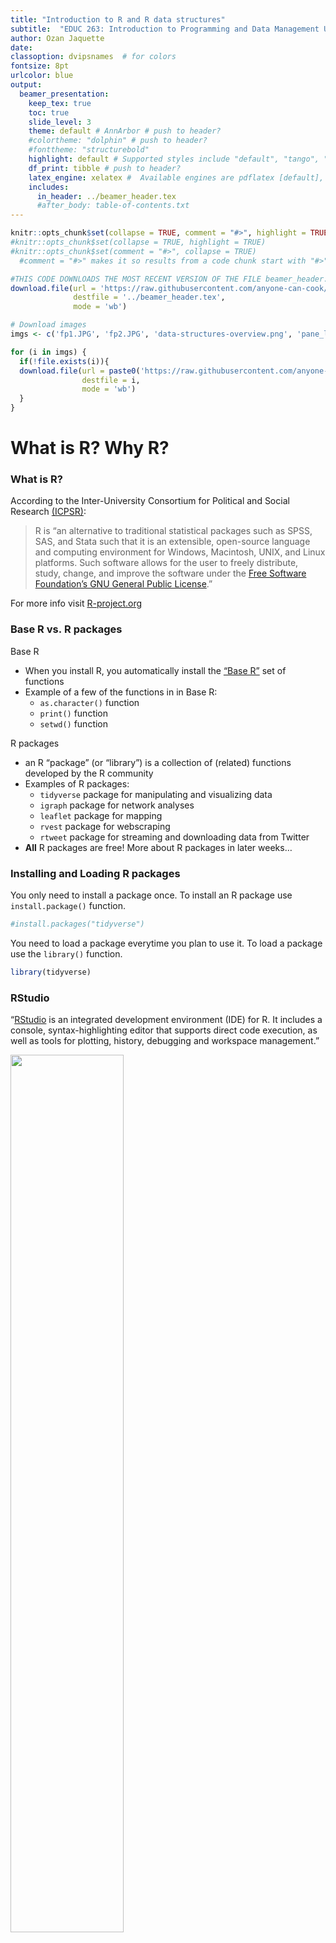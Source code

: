 ```yaml
---
title: "Introduction to R and R data structures"
subtitle:  "EDUC 263: Introduction to Programming and Data Management Using R"
author: Ozan Jaquette
date: 
classoption: dvipsnames  # for colors
fontsize: 8pt
urlcolor: blue
output:
  beamer_presentation:
    keep_tex: true
    toc: true
    slide_level: 3
    theme: default # AnnArbor # push to header?
    #colortheme: "dolphin" # push to header?
    #fonttheme: "structurebold"
    highlight: default # Supported styles include "default", "tango", "pygments", "kate", "monochrome", "espresso", "zenburn", and "haddock" (specify null to prevent syntax highlighting); push to header
    df_print: tibble # push to header?    
    latex_engine: xelatex #  Available engines are pdflatex [default], xelatex, and lualatex; The main reasons you may want to use xelatex or lualatex are: (1) They support Unicode better; (2) It is easier to make use of system fonts.
    includes:
      in_header: ../beamer_header.tex
      #after_body: table-of-contents.txt 
---
```



```r
knitr::opts_chunk$set(collapse = TRUE, comment = "#>", highlight = TRUE)
#knitr::opts_chunk$set(collapse = TRUE, highlight = TRUE)
#knitr::opts_chunk$set(comment = "#>", collapse = TRUE)
  #comment = "#>" makes it so results from a code chunk start with "#>"; default is "##"
```

```r
#THIS CODE DOWNLOADS THE MOST RECENT VERSION OF THE FILE beamer_header.tex AND SAVES IT TO THE DIRECTORY ONE LEVEL UP FROM THIS .RMD LECTURE FILE
download.file(url = 'https://raw.githubusercontent.com/anyone-can-cook/rclass1/master/lectures/beamer_header.tex', 
              destfile = '../beamer_header.tex',
              mode = 'wb')
```

```r
# Download images
imgs <- c('fp1.JPG', 'fp2.JPG', 'data-structures-overview.png', 'pane_layout.png')

for (i in imgs) {
  if(!file.exists(i)){
  download.file(url = paste0('https://raw.githubusercontent.com/anyone-can-cook/rclass1/master/lectures/intro_to_r/', i), 
                destfile = i,
                mode = 'wb')
  }
}
```

# What is R? Why R?

### What is R?

According to the Inter-University Consortium for Political and Social Research [(ICPSR)](https://www.icpsr.umich.edu/icpsrweb/content/shared/ICPSR/faqs/what-is-r.html):

\medskip

> R is "an alternative to traditional statistical packages such as SPSS, SAS, and Stata such that it is an extensible, open-source language and computing environment for Windows, Macintosh, UNIX, and Linux platforms. Such software allows for the user to freely distribute, study, change, and improve the software under the [Free Software Foundation's GNU General Public License](https://www.gnu.org/home.en.html)."

\medskip

For more info visit [R-project.org](https://www.r-project.org/about.html)

### Base R vs. R packages

Base R

- When you install R, you automatically install the ["Base R"](https://stat.ethz.ch/R-manual/R-devel/library/base/html/00Index.html) set of functions
- Example of a few of the functions in in Base R:
  - `as.character()` function
  - `print()` function
  - `setwd()` function

\medskip

R packages

- an R "package" (or "library") is a collection of (related) functions developed by the R community
- Examples of R packages:  
  - `tidyverse` package for manipulating and visualizing data
  - `igraph` package for network analyses
  - `leaflet` package for mapping
  - `rvest` package for webscraping
  - `rtweet` package for streaming and downloading data from Twitter
- **All** R packages are free! More about R packages in later weeks...

### Installing and Loading R packages

You only need to install a package once. To install an R package use `install.package()` function.
```r
#install.packages("tidyverse")
```

You need to load a package everytime you plan to use it. To load a package use the `library()` function. 
```r
library(tidyverse)
```
### RStudio

"[RStudio](https://www.rstudio.com/products/rstudio/features/) is an integrated development environment (IDE) for R. It includes a console, syntax-highlighting editor that supports direct code execution, as well as tools for plotting, history, debugging and workspace management."

![](pane_layout.png){width=60%}

### R Markdown

[R Markdown](https://rmarkdown.rstudio.com/)

- R Markdown is a file format -- R Markdown files have the extension **.Rmd** -- that can create many kinds of static and dynamic documents
- From [RStudio](https://rmarkdown.rstudio.com/articles_intro.html)
  - "R Markdown is a file format for making dynamic documents with R. An R Markdown document is written in markdown (an easy-to-write plain text format) and contains chunks of embedded R code"
- Examples of static documents
  - PDF documents, PDF presentations, MS word documents
- Examples of dynamic documents
  - html presentations, interactive dashboards, etc. 

How we will be using R Markdown in this class

- All lectures created using R Markdown
- You will use R Markdown to complete homework assignments

\medskip
After this class you might:

- never use Microsoft Word again!
- Use R Markdown to create: papers for class; presentations; journal manuscripts; your dissertation; etc.


### Why learn R? R can do a lot of stuff!

How we have used R+RStudio+RMarkdown in our research team

- Stuff traditional statistical software (e.g., SPSS, Stata) can do
    - Data manipulation, creating analysis datasets
    - [Descriptive statistics and statistical models](https://ozanj.github.io/soc_of_ed_presentation/#/slide-15)
    - Graphs
    
- Stuff traditional statistical software cannot do
    - [Static policy reports](https://emraresearch.org/sites/default/files/2019-03/joyce_report.pdf)
    - Static presentations
        - All lectures for this class written in RMarkdown
    - [Interactive presentations](https://ozanj.github.io/joyce_report/#/title)
    - [Interactive maps](https://ozanj.github.io/joyce_report/#/4)
    - [Interactive dashboards](https://jkcf.shinyapps.io/dashboard/)
    - Interactive graphs

Some of the other stuff R can create/do:

- [Websites](https://bookdown.org/yihui/rmarkdown/websites.html); [journals](https://bookdown.org/yihui/rmarkdown/journals.html); [books](https://bookdown.org/); [web-scraping](https://www.analyticsvidhya.com/blog/2017/03/beginners-guide-on-web-scraping-in-r-using-rvest-with-hands-on-knowledge/); network analysis; machine learning/artificial intelligence

<!-- 

# What is this course about?

### What is data management?

- Data management is everything we do to create analysis datasets that are ready to analyze, e.g.:
  - collect data
  - read/import data into statistical programming language
  - clean data
  - integrate data from multiple sources (e.g, join/merge, append)
  - change organizational structure of data so it is suitable for analysis
  - create "analysis variables" from "input variables"
  - Make sure that you have created analysis variables correctly

### Why I don't call this class "R for data science"
 
 
Learn to walk before you can run!

- "data science" implies doing fancy, sexy things like mapping, network analysis, web-scraping, etc.
- But if you don't know how to clean data, these sexy analyses and visualizations will be useless
- "80% of data science is data cleaning"
- The skills you learn in this data management oriented class will be usefull for fancy data science stuff down the road!

### Who is this class for?

This class is for anyone who wants to work with data, that is people who want to be:

- researchers working with survey data and doing traditional statistical analyses
- researchers who want to do "data science" oreinted research 
- analysts working at think tanks/non-profits or as institutional researchers
- journalists who create interactive data visualizations

-->


# Executing R commands

### R as a calculator

```r
5
5+2
10*3
```

### Executing commands in R

```r
5
5+2
10*3
```

Three ways to execute commands in R

1. Type/copy commands directly into the "console"
1. `code chunks' in RMarkdown (.Rmd files)
    - Can execute one command at a time, one chunk at a time, or "knit" the entire document
1. R scripts (.R files)
    - This is just a text file full of R commands
    - Can execute one command at a time, several commands at a time, or the entire script

### Shortcuts you should learn for executing commands

```r
5+2
10*3
```

Three ways to execute commands in R

1. Type/copy commands directly into the "console"
1. `code chunks' in RMarkdown (.Rmd files)
    - __Cmd/Ctrl + Enter__: execute highlighted line(s) within chunk
    - __Cmd/Ctrl + Shift + k__: "knit" entire document
1. R scripts (.R files)
    - __Cmd/Ctrl + Enter__: execute highlighted line(s)
    - __Cmd/Ctrl + Shift + Enter__ (without highlighting any lines): run entire script



# R objects and data structures

### Preview of lecture on objects

- This section of the lecture provides a conceptual and practical introduction to "objects" in R
- **Important**: goal is to begin to develop familiarity with concepts that we will introduce in more detail in later weeks
    - I don't expect you to understand or retain all this information perfectly
    - So just focus on understanding as much as you can and ask any questions that come to mind

### Assignment

__Assignment__ refers creating an "object" and assigning values to it

- The object may be a variable, a dataset, a bit of text that reads "la la la"
- `<-` is the assignment operator
  - in other languages `=` is the assignment operator
- general syntax:
  - `object_name <- object_values`
  - good practice to put a space before and after assignment operator

\medskip 
```r
# Create an object and assign value
a <- 5
a

b <- "yay!"
b
```

### Objects

R is an "object-oriented" programming language (like Python, JavaScript). So, what is an "object"?

- formal computer science definitions are confusing because they require knowledge of concepts we haven't introduced yet
- More intuitively, I think objects as anything I assign values to
    - For example, below, `a` and `b` are objects I assigned values to
```r
a <- 5
a
b <- "yay!"
b
```
    

- Ben Skinner (my R guru) says "Objects are like boxes in which we can put things: data, functions, and even other objects."

Most commercial statistical software packages (e.g., SPSS, Stata) operates on datasets, which consist of rows of observations and columns of variables

- Usually, these packages can open only one dataset at a time
- By contrast, in R everything is an object and there is no limit to the number of objects R can hold (except memory)

<!--

### Objects

Understanding what an "object" is in R can be confusing because almost everything is an object

- There is no limit to the number of objects R can hold (except memory)
- Objects can be categorized by "__type__" (which we will discuss today) and by "__class__" (which we will discuss more in later weeks)

\medskip 

Object "type" refers to how the object is stored internally by R

- Some object "types" require more memory than others
- For example, an "integer" storage type takes up less money than a "character" storage type
  - therefore, it makes sense to store the value `5` as an integer rather than a character

\medskip 

"Class" is an "attribute" of an object -- built on top of object type -- that defines what things you can do to an object

- For example, a date is an object with a numeric _type_ and a date _class_
- R "functions" do different things to different types/classes of objects
  - e.g., date functions are meant to process objects with type=numeric and class=date; these functions don't work on objects with type=character (e.g., "yay!")

-->


### Vectors

The fundamental data structure in R is the "vector"

- A vector is a collection of values
- The individual values within a vector are called "elements"
- Values in a vector can be numeric, character (e.g., "Apple"), or some other _type_

Below we use the combine function `c()` to create a numeric vector that contains three elements

- Help file says that `c()` "combines values into a vector or list"
```r
#?c # to see help file for the c() "combine" function
x <- c(4, 7, 9) # create object called x, which is a vector with three elements 
# (each an integer)
x # print object x
```

Vector where the elements are characters
```r
animals <- c("lions", "tigers", "bears", "oh my") # create object called animals
animals
```
### Student task

Either in the R console or within the R markdown file, do the following:

1. Create a vector called `v1` with three elements, where all the elements are numbers. Then print the values.
1. Create a vector called `v2` with four elements, where all the elements are characters (i.e., enclosed in single '' or double "" quotes). Then print the values.
1. Create a vector called `v3` with five elements, where some elements are numeric and some elements are characters. Then print the values.

### Solution to student task 
```r
v1 <- c(1, 2, 3) 
# create a vector called v1 with three elements
# all the elements are numbers
v1 # print value
```

```r
v2 <- c("a", "b", "c", "d") 
# create a vector called v2 with four elements
# all the elements are characters
v2 # print value
```

```r
v3 <- c(1, 2, 3, "a", "b") 
# create a vector called v3 with five element
# some elements are numeric and some elements are characters
v3 # print value
```

<!--
When printing object `v3` numbers were printed with quotations around them (e.g., `"1"`), because they are stored as "characters" 

- Why? A vector must be only one "type" (numeric, character, or logical). You can’t mix modes in the same vector.
-->

### Formal classification of vectors in R

Here, I introduce the classification of vectors by Grolemund and Wickham 

There are two broad types of vectors

1. __Atomic vectors__. An object that contains elements. Six "types" of atomic vectors: 
    - __logical__, __integer__, __double__, __character__, __complex__, and __raw__. 
        - __Integer__ and __double__ vectors are collectively known as __numeric__ vectors.

2. __Lists__. Like atomic vectors, lists are objects that contain elements
    - elements within a list may be atomic vectors
    - elements within a list may also be other lists; that is lists can contain other lists

    
One difference between atomic vectors and lists: __homogeneous__ vs. __heterogeneous__ elements

* atomic vectors are __homogeneous__: all elements within atomic vector must be of the same type
* lists can be __heterogeneous__: e.g., one element can be an integer and another element can be character

### Formal classification of vectors in R

Visual representation of the Grolemund and Wickham classification

![Overview of data structures (Grolemund and Wickham, 2018, chapter 20)](data-structures-overview.png){width=60%}




### Developing an intuitive understanding of vector types

__Grolemund and Wickham classification__:

1. __Atomic vectors__. six "types": logical, integer, double, character, complex, raw. 
2. __Lists__

Problem with this classification:

- Not conceptually intutive
- Technically, lists are a type of vector, but people often think of atomic vectors and lists as fundamentally different things

__Classification used by my R Guru Ben Skinner__:

- data __type__: logical, numeric (integer and double), character, etc.
- data __structure__: vector, list, matrix, etc.

I find Skinner's classification more intuitive conceptually. However, it isn't completely consistent with how R and R functions think about objects


## Atomic vectors

### "Length" of an atomic vector is the number of elements

\medskip For remainder of lecture, I'll use the term __vector__ to refer to atomic vectors

Use `length()` function to examine vector length
```r
x <- c(4, 7, 9)
x
length(x)

animals <- c("lions", "tigers", "bears", "oh my")
animals
length(animals)
```

A single number (or a single string/character) is a vector with `length==1`
```r
z <- 5
length(z)
length("Tommy")
```


### Data type of a vector

\medskip The "type" of an atomic vector refers to the elements within the vector. 

While there are six "types" of actomic vectors, we'll focus on the following types:

- numeric: 
    - "integer" (e.g., 5)
    - "double" (e.g., 5.5)
- character (e.g., "ozan")
- logical (e.g., `TRUE`, `FALSE`)

Use `typeof()` function to examine vector type
```r
x
typeof(x)

p <- c(1.5, 1.6)
p
typeof(p)

animals
typeof(animals)
```

### Data type of a vector, numeric

Numeric vectors can be "integer" (e.g., 5) or "double" (e.g., 5.5)


```r
typeof(1.5)
```

R stores numbers as doubles by default.
```r
x
typeof(x)
```

To make an integer, place an `L` after the number:
```r
typeof(5)
typeof(5L)
```

### Data type of a vector, character

In contrast to "numeric" data types which are used to store numbers, the "character" data type is used to store __strings__ of text.  

- Strings may contain any combination of numbers, letters, symbols, etc.
- Character vectors are sometimes referred to as string vectors

When creating a vector where elements have `type==character` (or when referring to the value of a string), place single `` or double "" quotes around text

- the text within quotes is the "string"

```r
c1 <- c("cat",'cash','candy cane')
c1
typeof(c1)
length(c1)
```
Numeric values can also be stored as strings
```r
c2 <- c("1","2","3")
c2
typeof(c2)
```


### Data type of a vector, logical

Logical vectors can take three possible values: `TRUE`, `FALSE`, `NA`

- `TRUE`, `FALSE`, `NA` are special keywords; they are different from the character strings `"TRUE"`, `"FALSE"`, `"NA"`
- Don't worry about `"NA"` for now

```r
typeof(TRUE)
typeof("TRUE")

typeof(c(TRUE,FALSE,NA))
typeof(c(TRUE,FALSE,NA,"FALSE"))

log <- c(TRUE,TRUE,FALSE,NA,FALSE)
typeof(log)
length(log)
```
We'll learn more about logical vectors later

### All elements in (atomic) vector must have same data type.

Atomic vectors are __homogenous__;

- An atomic vector has one data type
- all elements within an atomic vector must have the same data "type"

If a vector contains elements of different type, the vector type will be type of the most "complex" element

Atomic vector types from simplest to most complex: 

- logical < integer < double < character

```r
typeof(c(TRUE,TRUE,NA))

# recall L after an integer forces type to be integer 
# rather than double
typeof(c(TRUE,TRUE,NA,1L)) 
typeof(c(TRUE,TRUE,NA,1.5))
typeof(c(TRUE,TRUE,NA,1.5,"howdy!"))
```

### Named vectors

All vectors can be "named" (i.e., name individual elements within vector)

Example of creating an unamed vector

- the `str()` function "compactly display[s] the internal structure of an R object" [from help file]; very useful for describing objects
```r
#?str
x <- c(1,2,3,"hi!")
x
str(x)
```

Example of creating a named vector
```r
y <- c(a=1,b=2,3,c="hi!")
y
str(y)
```
### Sequences

(Loose) definition: a sequence is a set of numbers in ascending or descending order

A vector containing a "sequence" of numbers (e.g., 1, 2, 3) can be created using the colon operator `:` with the notation `start:end`
```r
-5:5
5:-5
s<- 1:10 #same as this: s<- c(1:10)
s
length(s)
```
Creating sequences using `seq()` function
- basic syntax [with default values]: 
```r
seq(from = 1, to = 1, by = 1)
```

```r
seq(10,15)
seq(from=10,to=15,by=1)
seq(from=100,to=150,by=10)
```

### Vectorized math

Most mathematical operations operate on each element of the vector

- e.g., add a single value to a vector and that value will be added to each element of the vector
```r
1:3
1:3+.5
(1:3)*2
```
Mathematical operations involving two vectors with the same length behave differently

- e.g., for addition: add element 1 of vector 1 to element 1 of vector 2, add element 2 of vector 1 to element 2 of vector 2, etc.
```r
c(1,1,1)+c(1,0,2)
c(1,1,1)*c(1,0,2)
```

## Lists

### Lists

What is a __list__?

- Like (atomic) vectors, a list is an object that contains __elements__
- Unlike vectors, data types can differ across elements within a list
- An element within a list can be another list
    - this characteristic makes lists more complicated than vectors
    - suitable for representing hierarchical data

Lists are more complicated than vectors; today we'll just provide a basic introduction

### Create lists using `list()` function

Create a vector (for comparison purposes)
```r
a <- c(1,2,3)
typeof(a)
length(a)
```
Create a list
```r
b <- list(1,2,3)
typeof(b)
length(b)
b # print list is awkward
```


### Investigate structure of lists using `str()` function

When investigating lists, `str()` is better than printing the list

```r
b <- list(1,2,3)
typeof(b)
length(b)
str(b) # 3 elements, each element is a numeric vector w/ length=1
```

Each element of a list can be a vector of different length (i.e., different number of elements)
```r
c <- list(c(3,4),c(-5,1,3))
typeof(c)
length(c)
str(c) # 2 elements; element 1=vector w/ length=2; element 2=vector w/length=3
```

### Elements within lists can have different data types

Lists are __heterogeneous__

- data types can differ across elements within a list
```r
b <- list(1,2,"apple")
typeof(b)
length(b)
str(b)
```
Vectors are __homogeneous__
```r
a <- c(1,2,"apple")
typeof(a)
str(a)
```

### Lists can contain other lists

```r
x1 <- list(c(1,2), list("apple", "orange"), list(1, 2, 3))
str(x1)
```

- first element of list is a numeric vector with length=2
- second element is a list with length=2
    - first element is character vector with length=1
    - second element is character vector with length=1
- third element is with length=3
    - first element is numeric vector with length=1
    - second element is numeric vector with length=1
    - third element is numeric vector with length=1
    
### You can name each element in the list

```r
x2 <- list(a=c(1,2), b=list("apple", "orange"), c=list(1, 2, 3))
str(x2)
```

`names()` function shows names of elements in the list
```r
names(x2) # has names
names(x1) # no names
```

### Access individual elements in a "named" list

Syntax: `list_name$element_name`
```r
x2 <- list(a=1, b=list("apple", "orange"), c=list(1, 2, 3))
x2$a
typeof(x2$a)
length(x2$a)

typeof(x2$b)
length(x2$b)

typeof(x2$c)
length(x2$c)
```
Note: We'll spend more time practicing "accessing elements of a list" in upcoming weeks

### Compare structure of list to structure of element within a list

```r
str(x2)

str(x2$c)
```


### A DATASET IS JUST A LIST!!!!!

\medskip A data frame is a list with the following characteristics:

- Data type can differ across elements (like all lists)
- Each element (column) is a variable
- Each element in a data frame must have the same length
    - The length of an element is the number of observations (rows)
    - Thus, each variable in data frame has same number of observations
- Each element is named
    - these element names are the variable names
- Typically, each __element__(variable) in data frame is a __vector__
  - Elements can also be lists. Happens when the variable has a complicated data structure 
    - e.g., a variable that identifies the "@" mentions in a tweet
    

```r
library(tidyverse)
df <- select(mtcars,mpg,cyl,hp) # ignore for now
```

```r
names(df)
head(df, n=4) # print first few rows
```

Additionally, data frames have "attributes"; we'll discuss those in upcoming weeks

### A data frame is a named list

```r
head(df, n= 5)
typeof(df)
names(df)
length(df) # length=number of variables
str(df)
```
Like any named list, we can examine the elements

- Individual elements of a data frame are the variables
- these variables are vectors with length equal to the number of rows/observations
```r
typeof(df$mpg)
length(df$mpg) # length=number of rows/obs
str(df$mpg)
```



### Main takeaways about atomic vectors and lists

Basic data stuctures

1. __(Atomic) vectors__: __logical__, __integer__, __double__, __character__. 
    - each element in vector must have same data type
2. __Lists__: 
    - Data type can differ across elements

Takeaways

- These concepts are difficult; ok to feel confused
- I will reinforce these concepts throughout the course
- Good practice: run simple diagnostics on any new object
    - `length()` : how many __elements__ in the object
    - `typeof()` : what __type__ of data is the object
    - `str()` : hierarchical structure of the object

### Main takeaways about atomic vectors and lists

Basic data stuctures

1. __(Atomic) vectors__: __logical__, __integer__, __double__, __character__. 
    - each element in vector must have same data type
2. __Lists__: 
    - Data type can differ across elements

Takeaways, continued

- These data structures (vectors, lists) and data types (e.g., character, numeric, logical) are the basic building blocks of all object oriented programming languages
- Application to statistical analysis
    - Datasets are just lists
    - The individual elements -- columns/variables -- within a dataset are just vectors
- These structures and data types are foundational for all "data science" applications
    - e.g., mapping, webscraping, network analysis, etc.

## Matrices

### Matrices

A **matrix** is a collection of elements arranged in a two-dimensional rectangular layout

- A matrix is another "data structure," in addition to vectors and lists
- Create a matrix named `m` with 2 rows and 3 columns
```r
m <- matrix( 
  c(2, 4, 3, 1, 5, 7), # the data elements 
  nrow=2,              # number of rows 
  ncol=3,              # number of columns 
  byrow = TRUE         # fill matrix by rows 
)

m # print matrix m
```

Investigate matrix `m`
```r
typeof(m) # type = "double"
str(m) # type = numeric; has two rows and three columns
class(m) # class = matrix; more on class later
```
### Matrices

Like atomic vectors, matrices are homogenous data structures
```r
m2 <- matrix( 
  c(2, 4, 3, "a", "b", "c"), # the data elements 
  nrow=2,              # number of rows 
  ncol=3,              # number of columns 
  byrow = TRUE         # fill matrix by rows 
)

m2
```

Investigate matrix `m`
```r
typeof(m2) # type = "character"
str(m2) # type = character; has two rows and three columns
```
Why are data frames based on lists rather than matrices?

- a matrix is a homogenous data structure, so you couldn't have both a numeric variable and a character variable
- a list is a heterogeneous data structure, allowing for variables of different underlying data types

### Matrices

How are matrices used in R

- the underlying code for statistical models uses matrices (e.g., covariance matrix, matrix of regression coefficients)
- For most data manipulation tasks, matrices used much less frequently than vectors and lists
  - In this course, we won't use matrices much at all
- Particular applications (e.g., social network analysis) make frequent use of matrices

### Matrices

How are matrices used in R

- Create an "adjacency matrix," which defines whether actors are connected to one another in a social network
```r
a <- matrix( 
  c(NA,NA,NA,NA,
    1,NA,NA,NA,
    1,0,NA,NA,
    0,1,0,NA), # the data elements 
  nrow=4,              # number of rows 
  ncol=4,              # number of columns 
  byrow = TRUE         # fill matrix by rows 
)
a_names <- c("a","b","c","d") # create vector of actor names
rownames(a) <- a_names # assign names to rows
colnames(a) <- a_names # assign names to columns
a
```

## Practical example

### Network data of recruiting visits from colleges to high schools

For this example, don't worry about understanding the code

- We will explain this code over coming weeks

Object `g_2mode_privu` contains:

- off-campus recruiting visits from private colleges/universities to private high schools
- load `g_2mode_privu`

```r
#install.packages("igraph") # install igraph package
library(igraph) # load igraph package
```

```r
# load igraph object of visits by private colleges/universities to private high schools
load(url("https://github.com/cyouh95/recruiting-chapter/raw/master/data/g_2mode_privu.rda"))
```

Investigate object `g_2mode_privu`
```r
typeof(g_2mode_privu) # igraph package stores network data as type = list
class(g_2mode_privu) # class = igraph
```
The "vertices" consit of colleges and high schools
```r
vcount(g_2mode_privu) # 1356 "nodes" or "vertices"
table(V(g_2mode_privu)$type) # 1330 private high schools; 26 private colleges/universities
```
An "edge" occurs when two vertices are connected to one another

- in `g_2mode_privu`, an edge occurs when a particular college visits a particular high school
```r
ecount(g_2mode_privu)
```

### Network data of recruiting visits from colleges to high schools

An igraph object (type = list; class = igraph) can be decomposed into:

- a dataframe that contains characteristics (referred to as "attributes" in network literature) of the vertices
- a matrix that identifies whether two vertices are connected by an edge

Create a data frame of vertex attributes
```r
df_attr <- as_data_frame(x = g_2mode_privu, what = "vertices")

typeof(df_attr) # type = list
length(df_attr) # length = number of variables
class(df_attr) # data.frame
str(df_attr)
```

### Network data of recruiting visits from colleges to high schools

```r
#install.packages("tidyverse")
library(tidyverse) # load tidyverse package
```

Examine data frame of vertex attributes
```r
#df_attr %>% glimpse()
# vertices = universities
df_attr %>% filter(type == TRUE) %>% select(unitid,univ_name_ipeds,state_code_ipeds, classification_ipeds)

# vertices = high schools
df_attr %>% filter(type == FALSE) %>% select(ppin,name_pss,city_pss, state_code_pss)
```

Examine individual variables within data frame

- takeaway: invidividual variables within data frame are vectors!
```r
typeof(df_attr$name_pss) # vector of type = character
str(df_attr$name_pss) # length of vector is number of obs

typeof(df_attr$total_enrolled_pss) # vector of type = integer
str(df_attr$total_enrolled_pss)
```
### Network data of recruiting visits from colleges to high schools

Create adjacency matrix of which colleges visited which high schools
```r
adj_mat <- as_adjacency_matrix(graph = g_2mode_privu, type = "both", 
                               sparse = FALSE)
```

Investigate adjacency matrix
```r
typeof(adj_mat) # a numeric "double" object
class(adj_mat) # matrix class
#str(adj_mat) # 1,356 rows by 1,356 columns
```
Print a few cells, visits by colleges (columns) to high schools (rows)

- colleges: "`139658`" = Emory University; "`147767`" = Northwestern University; "`152080`" = University of Notre Dame
```r
#syntax: object_name[<rows to print>,<columns to print>]
adj_mat[c("00000226","00000237","00000714"),c("139658","147767","152080")]
```
### Network data of recruiting visits from colleges to high schools

Plot the 2-mode network
```r
plot(
  x = g_2mode_privu, 
  vertex.label = if_else(V(g_2mode_privu)$type, V(g_2mode_privu)$univ_abbrev_ipeds, ""),
  vertex.color = if_else(V(g_2mode_privu)$type, "lightblue", "salmon"),
  vertex.shape = if_else(V(g_2mode_privu)$type, "circle", "circle"),
  vertex.size = if_else(V(g_2mode_privu)$type, 7, 2),
  edge.lty = 1,
  layout = layout_with_kk,
  margin = -.6
)
```

# Using R functions

### What are functions

\medskip __Functions__ are pre-written bits of code that accomplish some task. 

\medskip Functions generally follow three sequential steps:

1. take in an __input__ object(s)
2. __process__ the input.
3. __return__ (A) a new object or (B) a visualizatoin (e.g., plot)

For example, `sum()` function calcualtes sum of elements in a vector

1. __input__. takes in a vector of elements (numeric or logical)
2. __processing__. Calculates the sum of elements
3. __return__. Returns numeric vector of length=1; value is sum of input vector
```r
sum(c(1,2,3))
typeof(sum(c(1,2,3))) # type of object created by sum()
length(sum(c(1,2,3))) # length of object created by sum()

#sum(c(TRUE,TRUE,FALSE))
#typeof(sum(c(TRUE,TRUE,FALSE))); length(sum(c(TRUE,TRUE,FALSE)))
```

### Function syntax

Components of a function

- function name (e.g., `sum()`, `length()`, `seq()`)
- function arguments
    - Inputs that the function takes, which determine what function does
        - can be vectors, data frames, logical statements, etc.
    - In "function call" you specify values to assign to these function arguments
        - e.g., `sum(c(1,2,3))`
    - Separate arguments with a comma `,`
        - e.g., `seq(10,15)`
Example: the sequence function, `seq()`
```r
seq(10,15)
```
### Function syntax: More on function arguments

Usually, function arguments have names

- e.g., the `seq()` function includes the arguments `from`, `to`, `by`
- when you call the function, you need to assign values to these arguments; but you usually don't have to specify the name of the argument
```r
seq(from=10, to=20, by=2)
seq(10,20,2)
```
Many function arguments have "default values", set by whoever wrote function

- if you don't specify a value for that argument, the default value is inserted
- e.g., partial list of default values for `seq()`: `seq(from=1, to=1, by=1)`
```r
seq()
seq(to=10)
seq(10) # R assigned value of 10 to "to" rather than "from" or "by"
```
### Function arguments, the `na.rm` argument

When R performs calculation and an input has value `NA`, output value is `NA`
```r
5+4+NA
```

R functions that perform calculations often have argument named `na.rm`

- `na.rm` argument asks whether to remove `NA` values prior to calculation
- For most functions, default value is `na.rm = FALSE`
    - This means "do not remove `NAs`" prior to calculation
    - e.g., default values for `sum()` function: `sum(..., na.rm = FALSE)`
```r
sum(c(1,2,3,NA), na.rm = FALSE) # default value
sum(c(1,2,3,NA))
```
- if you specify, `na.rm = TRUE`, `NA` values removed prior to calculation
```r
sum(c(1,2,3,NA), na.rm = TRUE)
```

### Help files for functions

To see help file on a function, type `?function_name` without parentheses
```r
?sum
?seq
```

__Contents of help files__

- __Description__. What the function does
- __Usage__. Syntax, including default values for arguments
- __Arguments__. Description of function arguments
- __Details__. Details and idiosyncracies of about how the function works.
- __Value__. What (object) the function "returns"
    - e.g., `sum()` returns vector of length 1 whose value is sum of input vector
- __References__. Additional reading
- __See Also__. Related functions
- __Examples__. Examples of function in action
- Bottom of help file identifies the package the function comes from

\medskip __Practice!__

- when you encounter new function, spend two minutes reading help file
- over time, help files will feel less cryptic and will start to feel helpful

### Function arguments, the dot-dot-dot (`...`) argument

\medskip On help file for many functions, you will see an argument called `...`, referred to as the "dot-dot-dot" argument
```r
?sum
?seq
```

"Dot-dot-dot" arguments have several uses. What you should know for now:

- `...` refers to arguments that are "un-named"; but user can specify values
    - e.g., default syntax for `sum()`: `sum(..., na.rm = FALSE)`
        - argument `na.rm` is "named" (name is `na.rm`); argument `...` un-named
- `...` used to allow a function to take an arbitrary number of arguments:

```r
#Here, sum function takes 1 un-named argument, specifically c(10,5,NA)
sum(c(10,5,NA),na.rm=TRUE)

#Here the sum function takes 3 un-named arguments
sum(10,5,NA,na.rm=TRUE)

#Here the sum function takes 5 un-named arguments
sum(10,5,10,20,NA,na.rm=TRUE)
```

# Appendices

## Directories and filepaths 

### Directories and filepaths

- Give you a very brief overview of "directories" (i.e., folders) and "filepaths" (tells you where folder is located) in R
- Why? After this overview we will ask you to create the directory structure you will use for all files related to this class
- Your problem set due before class next Friday will give you more practice with filepaths and we have created a short document that may be helpful in working through this problem set [LINK](https://github.com/ozanj/rclass/raw/master/lectures/problemset_resources.pdf) 

### Working directory

__(Current) Working directory__

- the folder/directory in which you are currently working
- this is where R looks for files
- Files located in your current working directory can be accessed without specifying a filepath because R automatically looks in this folder

Function `getwd()` shows current working directory
```r
getwd()
```
Command `list.files()` lists all files located in working directory
```r
list.files()
```

### Working directory, "Code chunks" vs. "console" and "R scripts"

When you run __code chunks__ in RMarkdown files (.Rmd), the working directory is set to the filepath where the .Rmd file is stored

```r
getwd()

```

```r
list.files()
```

When you run code from the __R Console__ or an __R Script__, the working directory is:

- if you are working on an R "Project", the working director is the main directory for the project


```r
getwd()
```

### Absolute vs. relative filepath  
**Absolute file path**:  The absolute file path is the complete list of directories needed to locate a file or folder.  
`setwd("/Users/pm/Desktop/rclass/lectures/lecture2")`


**Relative file path**:  The relative file path is the path relative to your current location/directory. Assuming your current working directory is in the "lecture2" folder and you want to change your directory to the data folder, your relative file path would look something like this:  
`setwd("../../data")`  

            File path shortcuts

| **Key** | **Description** |
| ------ | -------- |
| ~    | tilde is a shortcut for user's home directory (mine is my name pm)   |
| ../    | moves up a level   |
| ../../    | moves up two level   |


## Appendix: directories and filepaths [slides pulled from fall 2019 lecture 2; patricia - eliminate duplicate text from above]

### Working directory

__(Current) Working directory__

- the folder/directory in which you are currently working
- this is where R looks for files
- Files located in your current working directory can be accessed without specifying a filepath because R automatically looks in this folder

Function `getwd()` shows current working directory
```r
getwd()
```
Command `list.files()` lists all files located in working directory
```r
getwd()
list.files()
```

### Working directory, "Code chunks" vs. "console" and "R scripts"

When you run __code chunks__ in RMarkdown files (.Rmd), the working directory is set to the filepath where the .Rmd file is stored

```r
getwd()
list.files()
```

When you run code from the __R Console__ or an __R Script__, the working directory is....


Command `getwd()` shows current working directory
```r
getwd()
```

### Absolute vs. relative filepath  
**Absolute file path**:  The absolute file path is the complete list of directories needed to locate a file or folder.  
`setwd("/Users/pm/Desktop/rclass/lectures/lecture2")`


**Relative file path**:  The relative file path is the path relative to your current location/directory. Assuming your current working directory is in the "lecture2" folder and you want to change your directory to the data folder, your relative file path would look something like this:  
`setwd("../../data")`  

            File path shortcuts

| **Key** | **Description** |
| ------ | -------- |
| ~    | tilde is a shortcut for user's home directory (mine is my name pm)   |
| ../    | moves up a level   |
| ../../    | moves up two level   |


### Exercise  
1. Let's create a folder on our desktop and name it red  
2. Inside the red folder, create two subfolders named orange and yellow  
3. Inside the yellow folder create another subfolder named green  

Make sure to name these folders in lowercase.  

You should have 1 folder on your desktop called red. Inside the red folder you have two folders called orange and yellow. Inside the yellow folder you have a folder called green.  

Here is a visual of how it should look...  

### File path visual  
![](fp1.JPG)
![](fp2.JPG)  

### Exercise continued  
Let's say we want to get to the green folder using the absolute file path.  
1. View your current working directory `getwd()`  
2. Set your working directory to the green folder using the absolute file path  
3. Now set your working directory to the orange folder using the relative file path  (hint: ../)  


### Solution

```r
getwd()
setwd("~/Desktop/red/yellow/green")
getwd() 
setwd("../../orange")
getwd()
```


## Create "R project" and directory structure

### What is an R project? Why are you doing this?

What is an "R project"?

- helps you keep all files for a project in one place
- When you open an R project, the file-path of your current working directory is automatically set to the file-path of your R-project

Why are we asking you to create R project and download a specific directory structure?

- We want you to be able to run the .Rmd files for each lecture on your own computer
- Sometimes these .Rmd files point to certain sub-folders
- If you create R project and create directory structure we recommend, you will be able to run .Rmd files from your own computer without making any changes to file-paths!

### Follow these steps to create "R project" and directory structure

1. Download this zip folder: [LINK HERE](https://github.com/ozanj/rclass/raw/master/rclass.zip)
    - this zip file contains the shell file directory you should use for this class
    - Unzip the folder
        - contains folder named "rclass"; this is the folder that will contain all materials for this course
        - "rclass" contains two folders: "data" and "lectures"
    - Move "rclass" folder to your preferred location (e.g, documents, desktop, dropbox, etc)
2. In RStudio, click on "File" >> "New Project" >> "Existing Directory" >> "New Project"
    - "Browse" to find "rclass" folder you just saved
    - Then click on Create Project
3. Save the following files in "rclass/lectures/lecture1"
    - lecture1.1.Rmd
    - lecture1.1.pdf
    - lecture1.2.Rmd
    - lecture1.2.Pdf
    - lecture1.2.R

### Next, you follow these steps

- you can add any additional sub-folders you want to the "rclass" folder
    - e.g., "syllabus", "resources"
- You can add any additional files you want to the sub-directory folders you unzipped
    - e.g., in "rclass/lectures/lecture1" you might add an additional document of notes you took


## R Markdown

### What is R Markdown


- R Markdown documents embed R code, output associated with R code, and text into one document
- An R Markdown document is a "'Living' document that updates every time you compile ["knit"] it"
- R Markdown documents have the extension .Rmd
    - can think of them as text files with the extension .Rmd rather than .txt
- At top of .Rmd file you specify the "output" style, which dictates what kind of formatted document will be created
    - e.g., `html_document` or `pdf_document`
- When you compile ["knit"] a .Rmd file, the resulting formatted document can be an HTML document, a PDF document, an MS Word document, or many other types

*This slide borrows from Darin Christensen*

### How people use R Markdown

RMarkdown creates many types of static and dynamic/interactive documents

- Example of [static policy report](https://emraresearch.org/sites/default/files/2019-03/joyce_report.pdf)
- Example of [dynamic/interactive presentation](https://ozanj.github.io/joyce_report/#/title)

How I use R Markdown

- journal manuscripts; reports; presentations; for taking notes when I am learning new methods or reading an empirical paper

How we will be using R Markdown files in this class:

- homework you submit will be .Rmd files, with "output" style will be `html_document` or `pdf_document`
- lectures we write are .Rmd files, where we the output style will be `beamer_presentation` or `html_document`
    - `beamer_presentation` is essentially a PDF document, where each page is a slide

### Creating RMarkdown documents

__Do this with a partner__

Approach for creating a RMarkdown document. 

1. Point-and-click from within RStudio
    - Click on _File_ >> _New File_ >> _R Markdown_ >> _Document_ >> choose _HTML_ >> click _OK_
        - optional: add title (this is not the file name, just what appears at top of document)
        - optional: add author name
    - save the .Rmd file; _File_ >> _Save As_
        - any file name
        - recommend  you save it in same folder you saved this lecture
    - "Knit" the entire .Rmd file
        - point-and-click OR shortcut: __Cmd/Ctrl + Shift + k__

```r
# 2. From blank text file
#     - create blank text file
#         - can give it any name, but change extension from .txt to .Rmd
#     - Open this blank .Rmd file in Rstudio
#     - copy this text into file [LINK HERE][PATRICIA CREATE LINK TO sample_simple_rmarkdown.txt FILE WHICH IS STORED IN LECTURE 2 DIRECTORY]
#     - "knit" the entire .Rmd file
#         - point-and-click OR shortcut: __Cmd/Ctrl + Shift + k__

#Don't worry about this. Ozan's notes
```

### Components of a .Rmd file

An RMarkdown (.Rmd) file consists of several parts

1. __YAML header__
    - YAML stands for "yet another markup language"
    - controls settings that apply to the whole document (e.g., "output" should be html_document or pdf_document, whether to include table of contents, etc.)
    - YAML header goes at very top of document
    - starts with a line of three horizontal dashes `---`; ends with a line of three horizontal dashes `---`
2. __Text__ in body of .Rmd file
    - e.g., headings; description of results, etc.
3. __R code chunks__ in body of .Rmd file
```r
a <- c(2,4,6)
a
a-1
```
4. __R output__ associated with code chunks
```r
a <- c(2,4,6)
a
a-1
```

### Comment: Running R code chunks vs. "knit" entire .Rmd file

Two ways to execute R commands in .Rmd file:

1. "Knit" entire .Rmd file
    - shortcut: __Cmd/Ctrl + Shift + k__
1. "Run" code chunk or selected lines within code chunk
    - Run selected line(s): __Cmd/Ctrl + Enter__
    - Run current chunk: __Cmd/Ctrl + Shift + Enter__

Comment on default settings for RStudio:

- When you knit entire .Rmd file, "objects" created within .Rmd file will not be available after file comples
- When you run code chunk (or selected lines in chunk), objects created by lines you run will be in your "environment" until you remove them or quit R session

### Output types of .Rmd file

Common/important output types:

- __html_document__: R Markdown originally designed to create HTML documents
    - Most features/code in .Rmd files were written for html_document
    - many of these features are available in other output types
    - When learning R Markdown, best to start by learning html_document
- __pdf_document__: Requires installation of `tinytex` R package or LaTeX (MiKTeX/MacTeX)
    - How it works:
        - You write .Rmd code; 
        - When you compile, this .Rmd code is transformed into LaTeX code
        - LaTeX "engine" creates the formatted .pdf file
    - Can include some of the same features available for _html_document_
    - Can insert LaTeX commands in .Rmd file with _pdf_document_ output
- __beamer_presentation__: Requires installation of LaTeX
    - "beamer" is the name for presentations written in LaTeX
    - essentially creates PDF of presentation slides
    - Lectures for this class created with _beamer_presentation_ output
    - note: YAML header includes `beamer_header.tex` file, which creates some formatting rules and additional commands

### Learning more about R Markdown

Resources

- Cheat sheets and quick reference:
    - [Cheat Sheet](https://www.rstudio.com/wp-content/uploads/2015/02/rmarkdown-cheatsheet.pdf)
    - [Quick Reference](https://www.rstudio.com/wp-content/uploads/2015/03/rmarkdown-reference.pdf) [I prefer the quick reference]
- Chapters/books
    - [Chapter 27](http://r4ds.had.co.nz/r-markdown.html) of "R for Data Science"  book
    - [R Markdown: The Definative Guide](https://bookdown.org/yihui/rmarkdown/) book [I prefer this book]

How you will learn R Markdown

- Lectures written as .Rmd file
    - During class run "code chunks" and try to "knit" entire .Rmd file
- I'll assign __small__ amount of reading on R Markdown
    - prior to next week:
        - spend 15 minutes familiarizing yourself with [Quick Reference](https://www.rstudio.com/wp-content/uploads/2015/03/rmarkdown-reference.pdf)
        - Read section [3.1 of R Markdown: The Definative Guide](https://bookdown.org/yihui/rmarkdown/html-document.html), about creating html_document
- Homework must be written in .Rmd file
    - you submit .Rmd file AND output of compiled file
    - for next week, you will submit homework as html_document output

### Directory structure for this class

In order to be able to "knit" entire lectures [rather than just run specific code chunks] make sure that you have the following directory structure:

- rclass
    - lectures
        - lecture1
        - ...
        - lecture10
        - beamer_header.tex

What is beamer_header.tex?

- A text file that contains \LaTeX code
- This code creates formatting rules that are applied to all lecture slides
- If you go YAML header you will see:
```r
    includes:
      in_header: ../beamer_header.tex
```
- This runs beamer_header.tex; assumes that beamer_header.tex is located one level up from your current directory
- If you don't have beamer_header.tex saved to appropriate place, you can download it here [LINK](https://github.com/ozanj/rclass/raw/master/lectures/beamer_header.tex)
- Note: we may revise beamer_header.tex as we work out formatting bugs


